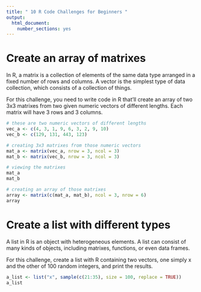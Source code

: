 ```yaml
---
title: " 10 R Code Challenges for Beginners "
output: 
  html_document: 
    number_sections: yes
---
```


# Create an array of matrixes

In R, a matrix is a collection of elements of the same data type arranged in a fixed number of rows and columns. A vector is the simplest type of data collection, which consists of a collection of things.

For this challenge, you need to write code in R that'll create an array of two 3x3 matrixes from two given numeric vectors of different lengths. Each matrix will have 3 rows and 3 columns.

```r
# these are two numeric vectors of different lengths
vec_a <- c(4, 3, 1, 9, 6, 3, 2, 9, 10)
vec_b <- c(129, 131, 443, 123)

# creating 3x3 matrixes from those numeric vectors
mat_a <- matrix(vec_a, nrow = 3, ncol = 3)
mat_b <- matrix(vec_b, nrow = 3, ncol = 3)

# viewing the matrixes
mat_a
mat_b

# creating an array of those matrixes
array <- matrix(c(mat_a, mat_b), ncol = 3, nrow = 6)
array
```


# Create a list with different types

A list in R is an object with heterogeneous elements. A list can consist of many kinds of objects, including matrixes, functions, or even data frames.

For this challenge, create a list with R containing two vectors, one simply x and the other of 100 random integers, and print the results.

```r
a_list <- list("x", sample(c(21:35), size = 100, replace = TRUE))
a_list
```


